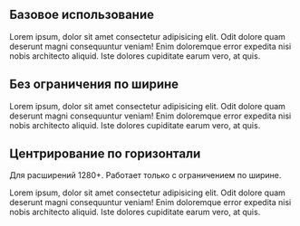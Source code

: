 
## Базовое использование

<Playground>
    <AccordionBox title="Accordion title">
        <Paragraph hasMargin={false}>
            Lorem ipsum, dolor sit amet consectetur adipisicing elit. Odit dolore quam deserunt magni consequuntur veniam!
            Enim doloremque error expedita nisi nobis architecto aliquid. Iste dolores cupiditate earum vero, at quis.
        </Paragraph>
    </AccordionBox>
</Playground>

## Без ограничения по ширине

<Playground>
    <AccordionBox title="Accordion title" isFullWidth={true}>
        <Paragraph hasMargin={false}>
            Lorem ipsum, dolor sit amet consectetur adipisicing elit. Odit dolore quam deserunt magni consequuntur veniam!
            Enim doloremque error expedita nisi nobis architecto aliquid. Iste dolores cupiditate earum vero, at quis.
        </Paragraph>
    </AccordionBox>
</Playground>

## Центрирование по горизонтали
Для расширений 1280+.
Работает только с ограничением по ширине.

<Playground>
    <AccordionBox title="Accordion title" hCenterAlignWide={true}>
        <Paragraph hasMargin={false}>
            Lorem ipsum, dolor sit amet consectetur adipisicing elit. Odit dolore quam deserunt magni consequuntur veniam!
            Enim doloremque error expedita nisi nobis architecto aliquid. Iste dolores cupiditate earum vero, at quis.
        </Paragraph>
    </AccordionBox>
</Playground>
